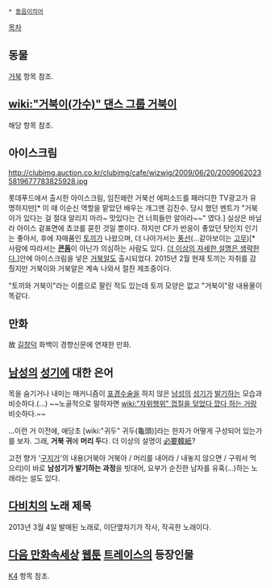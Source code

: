 * [[동음이의어]]

[[목차]]
== 동물 ==
[[거북]] 항목 참조.

== [[wiki:"거북이(가수)" 댄스 그룹 거북이]] ==
해당 항목 참조.

== 아이스크림 ==
http://clubimg.auction.co.kr/clubimg/cafe/wizwig/2009/06/20/20090620235819677783825928.jpg

롯데푸드에서 출시한 아이스크림, 임진왜란 거북선 에피소드를 패러디한 TV광고가 유명하지만[* 이 때 이순신 역할을 맡았던 배우는 개그맨 김진수. 당시 했던 멘트가 "거북이가 있다는 걸 절대 알리지 마라~ 맛있다는 건 너희들만 알아라~~" 였다.] 실상은 바닐라 아이스 겉표면에 쵸코를 묻힌 것일 뿐이다.
하지만 CF가 반응이 좋았던 탓인지 인기는 좋아서, 후에 자매품인 [[토끼]]가 나왔으며, 더 나아가서는 [[풍선]](…같아보이는 [[고무]])[* 사람에 따라서는 '''[[콘돔]]'''이 아닌가 의심하는 사람도 있다. [http://www.google.co.kr/imgres?hl=ko&newwindow=1&sa=X&biw=1280&bih=803&tbm=isch&tbnid=D7C76MfT48GRSM:&imgrefurl=http://condomunity.com/condom-chocolate-ice-cream-korea/2008/12/15/&docid=VYzJUlcr8_85CM&imgurl=http://condomunity.com/wp-content/uploads/condom-ice-cream-buzz.jpg&w=500&h=307&ei=0Ot4UJHrFtCNrQHU_4CYBg&zoom=1&iact=rc&dur=359&sig=108439690838154854361&page=1&tbnh=115&tbnw=188&start=0&ndsp=22&ved=1t:429,r:5,s:0,i:80&tx=115&ty=82 더 이상의 자세한 설명은 생략한다.]]안에 아이스크림을 넣은 [[거북알]]도 출시되었다. 2015년 2월 현재 토끼는 자취를 감췄지만 거북이와 거북알은 계속 나와서 절찬 제조중이다.

"토끼와 거북이"라는 이름으로 팔린 적도 있는데 토끼 모양은 없고 "거북이"랑 내용물이 똑같다.

== 만화 ==
故 [[길창덕]] 화백이 경향신문에 연재한 만화.  

== [[남성]]의 [[성기]]에 대한 은어 ==
목을 숨기거나 내미는 매커니즘이 [[포경수술]]을 하지 않은 [[남성]]의 [[성기]]가 [[발기]]하는 모습과 비슷하다.(...) ~~노골적으로 말하자면 [[wiki:"자위행위" 껍질을 덮었다 깠다 하는 거]]랑 비슷하다.~~

...이런 거 이전에, 애당초 [wiki:"귀두" 귀두(龜頭)]라는 한자가 어떻게 구성되어 있는가를 보자. 그래, '''거북 귀'''에 '''머리 두'''다. 더 이상의 설명이 [[必要韓紙]]?

고전 향가 '[[구지가]]'의 내용(거북아 거북아 / 머리를 내어라 / 내놓지 않으면 / 구워서 먹으리)이 바로 '''남성기가 발기하는 과정'''을 빗대어, 요부가 순진한 남자를 유혹(...)하는 노래라는 설도 있다.

== [[다비치]]의 노래 제목 ==
2013년 3월 4일 발매된 노래로, 이단옆차기가 작사, 작곡한 노래이다.

== [[다음 만화속세상]] [[웹툰]] [[트레이스(웹툰)|트레이스]]의 등장인물 ==
[[K4]] 항목 참조.
